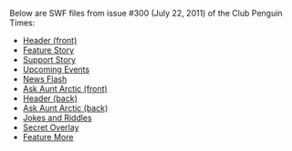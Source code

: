 Below are SWF files from issue #300 (July 22, 2011) of the Club Penguin Times:
*[[Media:News300HeaderFront.swf|Header (front)]]
*[[Media:News300FeatureStory.swf|Feature Story]]
*[[Media:News300SupportStory.swf|Support Story]]
*[[Media:News300UpcomingEvents.swf|Upcoming Events]]
*[[Media:News300NewsFlash.swf|News Flash]]
*[[Media:News300AskAuntArcticFront.swf|Ask Aunt Arctic (front)]]
*[[Media:News300HeaderBack.swf|Header (back)]]
*[[Media:News300AskAuntArcticBack.swf|Ask Aunt Arctic (back)]]
*[[Media:News300JokesAndRiddles.swf|Jokes and Riddles]]
*[[Media:News300SecretOverlay.swf|Secret Overlay]]
*[[Media:News300FeatureMore.swf|Feature More]]